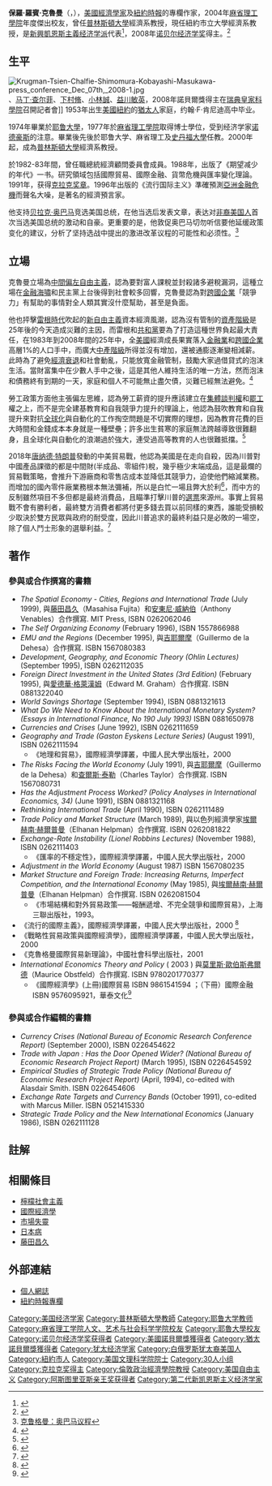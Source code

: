 {{noteTA
|G1=Economics
|G2=PresidentsUS
|G3=IT
|G4=PP
}}
{{otheruses|克魯明 (消歧義)}}
{{Infobox_Person
| name           = 保羅·克魯曼 {{Nobel icon|2008年诺贝尔经济学奖|诺贝尔经济学奖}}
|image= Paul Krugman-press conference Dec 07th, 2008-8.jpg
|box_width= 250px
|occupation= 經濟學家
| period         = 20世纪
|birth_name= 
| other_names    = 
| Sex            = 男
|birth_date= 1953年2月28日
|birth_place= {{USA}}[[紐約|紐約]]
|death_date= 
|death_place= 
| nationality    = {{USA}}
| residence      = 
| party          = 
| religion       = 
| spouse         = 
| relatives      = 
|education= [[耶鲁大學|耶鲁大學]]<br>[[麻省理工學院|麻省理工學院]]博士
| past           = 耶鲁大学、麻省理工及[[史丹福大學|史丹福大學]]任教<br>總統經濟顧問委員會成員<br>[[普林斯頓大學|普林斯頓大學]]經濟系教授
| work           = 《期望减少的年代》、《流行国际主义》等
| award          = [[File:Nobel_prize_medal.svg|20px]][[诺贝尔经济学奖|诺贝尔经济学奖]]（2008）<br>1991克拉克奖章
}}
'''保羅·羅賓·克魯曼'''（{{lang-en|Paul Robin Krugman}}，{{bd|1953年|2月28日|||Krugman, Paul}}），[[美國|美國]][[經濟學家|經濟學家]]及[[紐約時報|紐約時報]]的專欄作家，2004年[[麻省理工學院|麻省理工學院]]年度傑出校友，曾任[[普林斯頓大學|普林斯頓大學]]經濟系教授，現任紐約市立大學經濟系教授，是[[第二代新凯恩斯主义经济学|新興凱恩斯主義经济学派]]代表<ref name="sina1">{{cite news|language =zh-tw|author =|coauthors =|url =http://financenews.sina.com/sinacn/000-000-107-114/202/2008-10-13/2124933403.html|title =克魯曼是新凱恩斯主義經濟學派代表|work =|publisher =新浪網|pages =|date =2008-10-13|accessdate =2008-10-15|deadurl =yes|archiveurl =https://web.archive.org/web/20090412102052/http://financenews.sina.com/sinacn/000-000-107-114/202/2008-10-13/2124933403.html|archivedate =2009-04-12}}</ref>，2008年[[诺贝尔经济学奖|诺贝尔经济学奖]]得主。<ref name="newschina">{{cite news|language = zh-tw|author = |coauthors = |url = http://news.xinhuanet.com/newscenter/2008-10/13/content_10189600.htm|title = 諾貝爾經濟學獎得主保羅·克魯格曼撰博分享喜悅|work = |publisher = 新華網|pages = |date = 2008-10-13|accessdate = 2008-10-15|archive-date = 2009-02-10|archive-url = https://web.archive.org/web/20090210113704/http://news.xinhuanet.com/newscenter/2008-10/13/content_10189600.htm|dead-url = no}}</ref>

==生平==
[[File:Krugman-Tsien-Chalfie-Shimomura-Kobayashi-Masukawa-press_conference_Dec_07th,_2008-1.jpg|thumb]]、[[马丁·查尔菲|马丁·查尔菲]]、[[下村脩|下村脩]]、[[小林誠_(物理學家)|小林誠]]、[[益川敏英|益川敏英]]，2008年諾貝爾獎得主在[[瑞典皇家科學院|瑞典皇家科學院]]召開記者會]]
1953年出生[[美國|美國]][[紐約|紐約]]的[[猶太人|猶太人]]家庭，约翰·F·肯尼迪高中毕业。

1974年畢業於[[耶鲁大學|耶鲁大學]]，1977年於[[麻省理工學院|麻省理工學院]]取得博士學位，受到经济学家[[诺德豪斯|诺德豪斯]]的注意。畢業後先後於耶鲁大学、麻省理工及[[史丹福大學|史丹福大學]]任教。2000年起，成為[[普林斯頓大學|普林斯頓大學]]經濟系教授。

於1982-83年間，曾任職總統經濟顧問委員會成員。1988年，出版了《期望减少的年代》一书。研究領域包括國際貿易、國際金融、貨幣危機與匯率變化理論。1991年，获得[[克拉克奖章|克拉克奖章]]。1996年出版的《流行国际主义》準確預測[[亞洲金融危機|亞洲金融危機]]而聲名大噪，是著名的經濟預言家。

他支持[[贝拉克·奥巴马|贝拉克·奥巴马]]竞选美国总统，在他当选后发表文章，表达对[[非裔美国人|非裔美国人]]首次当选美国总统的激动和自豪。更重要的是，他敦促奥巴马切勿听信要他延缓政策变化的建议，分析了坚持选战中提出的激进改革议程的可能性和必须性。<ref>[http://humanities.cn/modules/article/view.article.php?566 克鲁格曼：奥巴马议程]{{dead link|date=2017年11月 |bot=InternetArchiveBot |fix-attempted=yes }}</ref>

== 立場 ==
克魯曼立場為[[中間偏左|中間偏左]][[自由主義|自由主義]]，認為要對富人課稅並封殺諸多避稅漏洞，這種立場在[[金融海嘯|金融海嘯]]和民主黨上台後得到社會較多回響，克魯曼認為對[[跨國公司|跨國企業]]「競爭力」有幫助的事情對全人類其實沒什麼幫助，甚至是負面。

他也抨擊[[罗纳德·里根|雷根時代]]吹起的[[新自由主義|新自由主義]]資本經濟風潮，認為沒有管制的[[資產階級|資產階級]]是25年後的今天造成災難的主因，而雷根和[[共和黨_(美國)|共和黨]]要為了打造這種世界負起最大責任，在1983年到2008年間的25年中，全[[美國|美國]]經濟成長果實落入[[金融業|金融業]]和[[跨國公司|跨國企業]]高層1%的人口手中，而廣大[[中產階級|中產階級]]所得並沒有增加，還被通膨逐漸變相減薪。此時為了避免[[經濟衰退|經濟衰退]]和社會動亂，只能放寬金融管制，鼓勵大家過借貸式的泡沫生活。當財富集中在少數人手中之後，這是其他人維持生活的唯一方法，然而泡沫和債務終有到期的一天，家庭和個人不可能無止盡欠債，災難已經無法避免。<ref>{{Cite web |url=http://city.udn.com/50132/3468520?tpno=28&cate_no=0 |title=美債務爆炸 雷根是禍因 |accessdate=2010-09-17 |archive-date=2020-09-15 |archive-url=https://web.archive.org/web/20200915020022/http://city.udn.com/50132/3468520?tpno=28&cate_no=0 |dead-url=no }}</ref>

勞工政策方面他主張偏左思維，認為勞工薪資的提升應該建立在[[集體談判權|集體談判權]]和[[罷工|罷工]]權之上，而不是完全建基教育和自我競爭力提升的理論上，他認為鼓吹教育和自我提升來對抗[[全球化|全球化]]與自動化的工作掏空問題是不切實際的理想，因為教育花費的巨大時間和金錢成本本身就是一種壁壘；許多出生貧寒的家庭無法跨越導致很難翻身，且全球化與自動化的浪潮過於強大，連受過高等教育的人也很難抵擋。<ref>{{Cite web |url=http://city.udn.com/50132/4558969 |title=高學歷勞工悲歌 |accessdate=2017-04-12 |archive-date=2020-09-17 |archive-url=https://web.archive.org/web/20200917160444/http://city.udn.com/50132/4558969 |dead-url=no }}</ref>

2018年[[唐納·川普|唐纳德·特朗普]]發動的中美貿易戰，他認為美國是在走向自殺，因為川普對中國產品課徵的都是中間財(半成品、零組件)稅，幾乎極少末端成品，這是最爛的貿易戰策略，會推升下游廠商和零售店成本並降低其競爭力，迫使他們縮減業務。而增加的國內零件廠業務根本無法彌補，所以是白忙一場且弊大於利<ref>{{Cite web |url=https://udn.com/news/story/6811/3240646 |title=克魯曼：川普祭出的關稅簡直是「自毀」 |accessdate=2018-07-19 |archive-date=2020-09-15 |archive-url=https://web.archive.org/web/20200915022638/https://udn.com/news/story/6811/3240646 |dead-url=no }}</ref>，而中方的反制雖然項目不多但都是最終消費品，且瞄準打擊川普的[[選票|選票]]來源州。事實上貿易戰不會有勝利者，最終雙方消費者都將付更多錢去買以前同樣的東西，誰能受損較少取決於雙方民眾與政府的耐受度，因此川普追求的最終利益只是必敗的一場空，除了個人鬥士形象的選舉利益。<ref>{{Cite web |url=https://www.df.cl/noticias/tendencias/tendencia/paul-krugman-lidera-ranking-mundial-de-economistas-mas-influyentes-en/2018-07-18/161737.html |title=Paul Krugman lidera ranking mundial de economistas más influyentes en Internet |accessdate=2018-07-19 |archive-date=2020-09-17 |archive-url=https://web.archive.org/web/20200917225439/https://www.df.cl/noticias/tendencias/tendencia/paul-krugman-lidera-ranking-mundial-de-economistas-mas-influyentes-en/2018-07-18/161737.html |dead-url=no }}</ref>

== 著作 ==
=== 參與或合作撰寫的書籍 ===
* ''The Spatial Economy - Cities, Regions and International Trade'' (July 1999), 與[[藤田昌久|藤田昌久]]（Masahisa Fujita）和[[安東尼·威納伯|安東尼·威納伯]]（Anthony Venables）合作撰寫. MIT Press, ISBN 0262062046
* ''The Self Organizing Economy'' (February 1996), ISBN 1557866988
* ''EMU and the Regions'' (December 1995), 與[[吉耶爾摩|吉耶爾摩]]（Guillermo de la Dehesa）合作撰寫. ISBN 1567080383
* ''Development, Geography, and Economic Theory (Ohlin Lectures)'' (September 1995), ISBN 0262112035
* ''Foreign Direct Investment in the United States (3rd Edition)'' (February 1995), 與[[愛德華·格萊漢姆|愛德華·格萊漢姆]]（Edward M. Graham）合作撰寫. ISBN 0881322040
* ''World Savings Shortage'' (September 1994), ISBN 0881321613
* ''What Do We Need to Know About the International Monetary System? (Essays in International Finance, No 190 July 1993)'' ISBN 0881650978
* ''Currencies and Crises'' (June 1992), ISBN 0262111659
* ''Geography and Trade (Gaston Eyskens Lecture Series)'' (August 1991), ISBN 0262111594
** 《地理和貿易》，國際經濟學譯叢，中國人民大學出版社，2000
* ''The Risks Facing the World Economy'' (July 1991), 與[[吉耶爾摩|吉耶爾摩]]（Guillermo de la Dehesa）和[[查爾斯·泰勒|查爾斯·泰勒]]（Charles Taylor）合作撰寫. ISBN 1567080731
* ''Has the Adjustment Process Worked? (Policy Analyses in International Economics, 34)'' (June 1991), ISBN 0881321168
* ''Rethinking International Trade'' (April 1990), ISBN 0262111489
* ''Trade Policy and Market Structure'' (March 1989), 與以色列經濟學家[[埃爾赫南·赫爾普曼|埃爾赫南·赫爾普曼]]（Elhanan Helpman）合作撰寫. ISBN 0262081822
* ''Exchange-Rate Instability (Lionel Robbins Lectures)'' (November 1988), ISBN 0262111403
** 《匯率的不穩定性》，國際經濟學譯叢，中國人民大學出版社，2000
* ''Adjustment in the World Economy'' (August 1987) ISBN 1567080235
* ''Market Structure and Foreign Trade: Increasing Returns, Imperfect Competition, and the International Economy'' (May 1985), 與[[埃爾赫南·赫爾普曼|埃爾赫南·赫爾普曼]]（Elhanan Helpman）合作撰寫. ISBN 0262081504
** 《市場結構和對外貿易政策——報酬遞增、不完全競爭和國際貿易》，上海三聯出版社，1993。
* 《流行的國際主義》，國際經濟學譯叢，中國人民大學出版社，2000 <ref>{{cite web | language=zh-tw | publisher=中國圖書網 | title=流行的國際主義 | url=http://www.bookschina.com.tw/2076280.htm | author= | date= | accessdate=2008-10-15 | archive-url=https://web.archive.org/web/20081219102713/http://www.bookschina.com.tw/2076280.htm | archive-date=2008-12-19 | dead-url=yes }}</ref>
* 《戰略性貿易政策與國際經濟學》，國際經濟學譯叢，中國人民大學出版社， 2000
* 《克魯格曼國際貿易新理論》，中國社會科學出版社，2001
*''International Economics Theory and Policy'' ( 2003 ) 與[[莫里斯·歐伯斯弗爾德|莫里斯·歐伯斯弗爾德]]（Maurice Obstfeld）合作撰寫. ISBN 9780201770377
** 《國際經濟學》(上冊)國際貿易 ISBN 9861541594 ；（下冊）國際金融 ISBN 9576095921，華泰文化<ref>{{cite web | language=zh-tw | publisher=博客來網路書店 | title=國際經濟學 | url=http://search.books.com.tw/exep/prod_search_author.php?key=Paul%20R.%20Krugman%A1AMaurice%20Obstfeld | author=Paul R. Krugman & Maurice Obstfeld | date= | accessdate=2009-10-14 | archive-date=2010-01-10 | archive-url=https://web.archive.org/web/20100110012818/http://search.books.com.tw/exep/prod_search_author.php?key=Paul%20R.%20Krugman%A1AMaurice%20Obstfeld }}</ref>

=== 參與或合作編輯的書籍 ===
* ''Currency Crises (National Bureau of Economic Research Conference Report)'' (September 2000), ISBN 0226454622
* ''Trade with Japan : Has the Door Opened Wider? (National Bureau of Economic Research Project Report)'' (March 1995), ISBN 0226454592
* ''Empirical Studies of Strategic Trade Policy (National Bureau of Economic Research Project Report)'' (April, 1994), co-edited with Alasdair Smith. ISBN 0226454606
* ''Exchange Rate Targets and Currency Bands'' (October 1991), co-edited with Marcus Miller. ISBN 0521415330
* ''Strategic Trade Policy and the New International Economics'' (January 1986), ISBN 0262111128

== 註解 ==
{{refs}}

== 相關條目 ==
* [[檸檬社會主義|檸檬社會主義]]
* [[國際經濟學|國際經濟學]]
* [[市場失靈|市場失靈]]
* [[日本病|日本病]]
* [[藤田昌久|藤田昌久]]

== 外部連結 ==
* [http://krugman.blogs.nytimes.com/ 個人網誌] {{Wayback|url=http://krugman.blogs.nytimes.com/ |date=20201213025305 }}{{en}}
* [http://topics.nytimes.com/top/opinion/editorialsandoped/oped/columnists/paulkrugman/ 紐約時報專欄] {{Wayback|url=http://topics.nytimes.com/top/opinion/editorialsandoped/oped/columnists/paulkrugman/ |date=20140517050512 }}{{en}}

{{诺贝尔经济学奖获得者}}
{{John Bates Clark Medal recipients}}
{{阿斯图里亚斯亲王奖获得者|social-sciences}}
{{Keynesians}}

{{Authority control}}
{{DEFAULTSORT:Krugman, Paul}}
[[Category:美国经济学家|Category:美国经济学家]]
[[Category:普林斯頓大學教師|Category:普林斯頓大學教師]]
[[Category:耶鲁大学教师|Category:耶鲁大学教师]]
[[Category:麻省理工学院人文、艺术与社会科学学院校友|Category:麻省理工学院人文、艺术与社会科学学院校友]]
[[Category:耶魯大學校友|Category:耶魯大學校友]]
[[Category:诺贝尔经济学奖获得者|Category:诺贝尔经济学奖获得者]]
[[Category:美國諾貝爾獎獲得者|Category:美國諾貝爾獎獲得者]]
[[Category:猶太諾貝爾獎獲得者|Category:猶太諾貝爾獎獲得者]]
[[Category:犹太经济学家|Category:犹太经济学家]]
[[Category:白俄罗斯犹太裔美国人|Category:白俄罗斯犹太裔美国人]]
[[Category:紐約市人|Category:紐約市人]]
[[Category:美国文理科学院院士|Category:美国文理科学院院士]]
[[Category:30人小组|Category:30人小组]]
[[Category:克拉克奖得主|Category:克拉克奖得主]]
[[Category:倫敦政治經濟學院教授|Category:倫敦政治經濟學院教授]]
[[Category:美国自由主义|Category:美国自由主义]]
[[Category:阿斯图里亚斯亲王奖获得者|Category:阿斯图里亚斯亲王奖获得者]]
[[Category:第二代新凯恩斯主义经济学家|Category:第二代新凯恩斯主义经济学家]]
